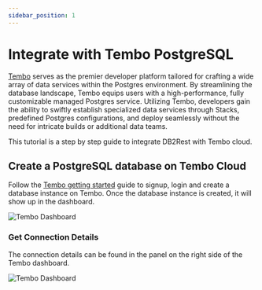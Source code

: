 ```yaml
---
sidebar_position: 1
---
```


# Integrate with Tembo PostgreSQL

[Tembo](https://tembo.io/) serves as the premier developer platform tailored for crafting a wide array of data services within the Postgres environment.
By streamlining the database landscape, Tembo equips users with a high-performance, fully customizable managed Postgres service.
Utilizing Tembo, developers gain the ability to swiftly establish specialized
data services through Stacks, predefined Postgres configurations, and deploy seamlessly without the need for intricate builds or additional data teams.

This tutorial is a step by step guide to integrate DB2Rest with Tembo cloud.

## Create a PostgreSQL database on Tembo Cloud

Follow the [Tembo getting started](https://tembo.io/docs/tembo-cloud/getting_started) guide to signup, login and create a database instance on Tembo.
Once the database instance is created, it will show up in the dashboard.

![Tembo Dashboard](./assets/tembo-dashboard.png "Tembo Dashboard")


### Get Connection Details

The connection details can be found in the panel on the right side of the Tembo dashboard.

![Tembo Dashboard](./assets/connection-strings.png "Tembo Connection Strings")

